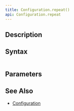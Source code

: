 ```yaml
---
title: Configuration.repeat()
api: Configuration.repeat
---
```


## Description

<Summary/>

## Syntax

``` js
```

## Parameters

<Parameters/>

## See Also

* [Configuration](/reference/api/Configuration)
